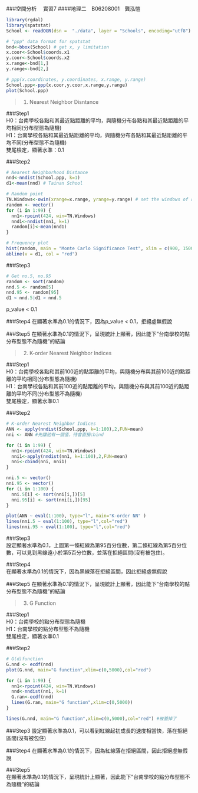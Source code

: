 ###空間分析　 實習7
####地理二　B06208001　龔泓愷
```r
library(rgdal)
library(spatstat)
School <- readOGR(dsn =  "./data", layer = "Schools", encoding="utf8")
```

```r
# "ppp" data format for spatstat
bnd<-bbox(School) # get x, y limitation
x.coor<-School$coords.x1
y.coor<-School$coords.x2
x.range<-bnd[1,]
y.range<-bnd[2,]

# ppp(x.coordinates, y.coordinates, x.range, y.range)
School.ppp<-ppp(x.coor,y.coor,x.range,y.range)
plot(School.ppp)
```

> 1. Nearest Neighbor Disntance

###Step1    
H0：台南學校各點和其最近點距離的平均，與隨機分布各點和其最近點距離的平均相同(分布型態為隨機)   
H1：台南學校各點和其最近點距離的平均，與隨機分布各點和其最近點距離的平均不同(分布型態不為隨機)      
雙尾檢定，顯著水準：0.1   

###Step2    
```r
# Nearest Neighborhood Distance
nnd<-nndist(School.ppp, k=1)
d1<-mean(nnd) # Tainan School

# Random point 
TN.Windows<-owin(xrange=x.range, yrange=y.range) # set the windows of random points
random <- vector()
for (i in 1:99) {
  nn1<-rpoint(424, win=TN.Windows)
  nnd1<-nndist(nn1, k=1)
  random[i]<-mean(nnd1)
}

# Frequency plot
hist(random, main = "Monte Carlo Significance Test", xlim = c(900, 1500))
abline(v = d1, col = "red")
```

###Step3
```r
# Get no.5, no.95
random <- sort(random)
nnd.5 <- random[5]
nnd.95 <- random[95]
d1 < nnd.5|d1 > nnd.5
```
p_value < 0.1   

###Step4
在顯著水準為0.1的情況下，因為p_value < 0.1，拒絕虛無假說    

###Step5
在顯著水準為0.1的情況下，呈現統計上顯著，因此能下"台南學校的點分布型態不為隨機"的結論   


> 2. K-order Nearest Neighbor Indices   

###Step1    
H0：台南學校各點和其前100近的點距離的平均，與隨機分布與其前100近的點距離的平均相同(分布型態為隨機)     
H1：台南學校各點和其前100近的點距離的平均，與隨機分布與其前100近的點距離的平均不同(分布型態不為隨機)      
雙尾檢定，顯著水準0.1

###Step2
```r
# K-order Nearest Neighbor Indices
ANN <- apply(nndist(School.ppp, k=1:100),2,FUN=mean)
nni <- ANN #先讓他有一個值，待會直接cbind

for (i in 1:99) {
  nn1<-rpoint(424, win=TN.Windows)
  nni1<-apply(nndist(nn1, k=1:100),2,FUN=mean)
  nni<-cbind(nni, nni1)
}

nni.5 <- vector()
nni.95 <- vector()
for (i in 1:100) {
  nni.5[i] <- sort(nni[i,])[5]
  nni.95[i] <- sort(nni[i,])[95]
}

plot(ANN ~ eval(1:100), type="l", main="K-order NN" )
lines(nni.5 ~ eval(1:100), type="l",col="red")
lines(nni.95 ~ eval(1:100), type="l",col="red")
```

###Step3    
設定顯著水準為0.1，上圖第一條紅線為第95百分位數，第二條紅線為第5百分位數，可以見到黑線遠小於第5百分位數，並落在拒絕區間(沒有被包住)。

###Step4    
在顯著水準為0.1的情況下，因為黑線落在拒絕區間，因此拒絕虛無假說   

###Step5
在顯著水準為0.1的情況下，呈現統計上顯著，因此能下"台南學校的點分布型態不為隨機"的結論   

> 3. G Function

###Step1    
H0：台南學校的點分布型態為隨機    
H1：台南學校的點分布型態不為隨機    
雙尾檢定，顯著水準0.1

###Step2    
```r
# G(d)function
G.nnd <- ecdf(nnd)
plot(G.nnd, main="G function",xlim=c(0,5000),col="red")

for (i in 1:99) {
  nn1<-rpoint(424, win=TN.Windows)
  nnd<-nndist(nn1, k=1)
  G.ran<-ecdf(nnd)
  lines(G.ran, main="G function",xlim=c(0,5000))
}

lines(G.nnd, main="G function",xlim=c(0,5000),col="red") #被蓋掉了
```

###Step3
設定顯著水準為0.1，可以看到紅線起初成長的速度相當快，落在拒絕區間(沒有被包住)

###Step4
在顯著水準為0.1的情況下，因為紅線落在拒絕區間，因此拒絕虛無假說   

###Step5    
在顯著水準為0.1的情況下，呈現統計上顯著，因此能下"台南學校的點分布型態不為隨機"的結論